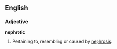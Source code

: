 ==English==
===Adjective===
'''nephrotic'''

# Pertaining to, resembling or caused by [[nephrosis]].